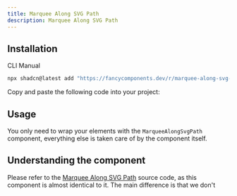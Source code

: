 ```yaml
---
title: Marquee Along SVG Path
description: Marquee Along SVG Path
---
```


<ComponentPreview name="marquee-along-svg-path-demo" />

## Installation

<Tabs defaultValue="cli">

<TabsList>
  <TabsTrigger value="cli">CLI</TabsTrigger>
  <TabsTrigger value="manual">Manual</TabsTrigger>
</TabsList>
<TabsContent value="cli">

```bash
npx shadcn@latest add "https://fancycomponents.dev/r/marquee-along-svg-path.json"
```

</TabsContent>
<TabsContent value="manual">

<Steps>

<Step>Copy and paste the following code into your project:</Step>

<ComponentSource name="marquee-along-svg-path" />

</Steps>

</TabsContent>
</Tabs>

## Usage

You only need to wrap your elements with the `MarqueeAlongSvgPath` component, everything else is taken care of by the component itself.

## Understanding the component

Please refer to the [Marquee Along SVG Path](https://github.com/danielpetho/fancy/blob/main/src/fancy/components/blocks/marquee-along-svg-path.tsx) source code, as this component is almost identical to it. The main difference is that we don't 
